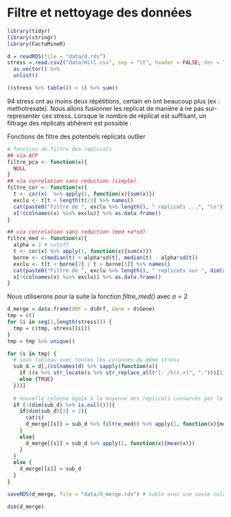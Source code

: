 # Filtre et nettoyage des données {#cleanup}

```r
library(tidyr)
library(stringr)
library(FactoMineR)
```

```r
d = readRDS(file = "data/d.rds")
stress = read.csv2("data/Hill.csv", sep = "\t", header = FALSE, dec = ".")[1,-c(1,2)] %>% 
  as.vector() %>% 
  unlist() 
```

```r
((stress %>% table()) > 1) %>% sum()
```

94 stress ont au moins deux répétitions, certain en ont beaucoup plus (ex : methotrexate). Nous allons fusionner les replicat de manière à ne pas sur-representer ces stress. Lorsque le nombre de réplicat est suffisant, un filtrage des réplicats abhérent est possible :

Fonctions de filtre des potentiels réplicats outlier

```r
# fonction de filtre des replicats
## via ACP
filtre_pca <- function(x){
  NULL
}
## via correlation sans reduction (simple)
filtre_cor <- function(x){
  t <- cor(x)  %>% apply(1, function(x){sum(x)})
  exclu <- t[t < length(t)/2] %>% names()
  cat(paste0("Filtre de ", exclu %>% length(), " replicats ...", "\n"))
  x[!(colnames(x) %in% exclu)] %>% as.data.frame()
}

## via correlation sans reduction (med +a*sd)
filtre_med <- function(x){
  alpha = 2 # cutoff
  t <- cor(x) %>% apply(1, function(x){sum(x)})
  borne <- c(median(t) + alpha*sd(t), median(t) - alpha*sd(t))
  exclu <- t[t < borne[2] | t > borne[1]] %>% names()
  cat(paste0("Filtre de ", exclu %>% length(), " replicats sur ", dim(x)[2], "\n"))
  x[!(colnames(x) %in% exclu)] %>% as.data.frame()
}
```

Nous utiliserons pour la suite la fonction *filtre_med()* avec $a = 2$

```r
d_merge = data.frame(ORF = d$Orf, Gene = d$Gene)
tmp = c()
for (i in seq(1,length(stress))) {
  tmp = c(tmp, stress[[i]])
}
tmp = tmp %>% unique()

for (s in tmp) {
  # sous tableau avec toutes les colonnes du même stress
  sub_d = d[,(colnames(d) %>% sapply(function(x){
    if ((x %>% str_locate(s %>% str_replace_all("[- /%(),+]", ".")))[1] %>% is.na()){FALSE} # regle les problèmes de nom de stress
    else {TRUE}
  }))]
  
  # nouvelle colonne égale à la moyenne des replicats conservés par le filtre
  if (!(dim(sub_d) %>% is.null())){
    if(dim(sub_d)[2] > 2){
      cat(s)
      d_merge[[s]] = sub_d %>% filtre_med() %>% apply(1, function(x){mean(x)})
    }
    else{
      d_merge[[s]] = sub_d %>% apply(1, function(x){mean(x)})
    }
  }
  else {
    d_merge[[s]] = sub_d
  }
}

saveRDS(d_merge, file = "data/d_merge.rds") # table avec une seule colonne par stress (et filtrée sur les replicat avant merge)
```

```r
dim(d_merge)
```


